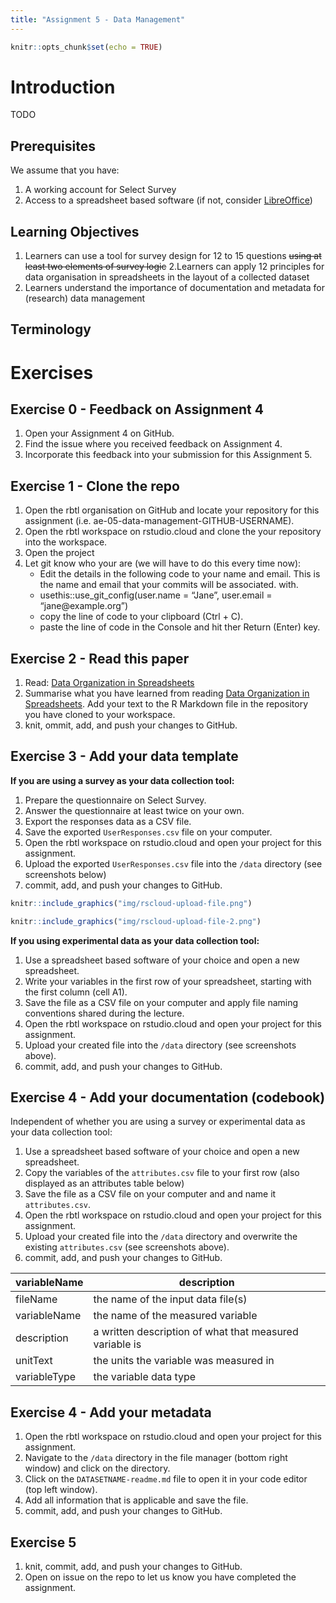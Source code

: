```yaml
---
title: "Assignment 5 - Data Management"
---
```


<script defer data-domain="rbtl-fs22.github.io/website" src="https://plausible.io/js/plausible.js"></script>

```r
knitr::opts_chunk$set(echo = TRUE)
```

# Introduction

TODO

## Prerequisites

We assume that you have:

1. A working account for Select Survey
2. Access to a spreadsheet based software (if not, consider [LibreOffice](https://www.libreoffice.org/))

## Learning Objectives

1. Learners can use a tool for survey design for 12 to 15 questions ~~using at least two elements of survey logic~~
2.Learners can apply 12 principles for data organisation in spreadsheets in the layout of a collected dataset
3. Learners understand the importance of documentation and metadata for (research) data management

## Terminology {#terminology}

# Exercises

## Exercise 0 - Feedback on Assignment 4

1. Open your Assignment 4 on GitHub.
2. Find the issue where you received feedback on Assignment 4.
3. Incorporate this feedback into your submission for this Assignment 5.

## Exercise 1 - Clone the repo

1. Open the rbtl organisation on GitHub and locate your repository for this assignment (i.e. ae-05-data-management-GITHUB-USERNAME).
2. Open the rbtl workspace on rstudio.cloud and clone the your repository into the workspace.
3. Open the project
4. Let git know who your are (we will have to do this every time now):
    - Edit the details in the following code to your name and email. This is the name and email that your commits will be associated. with.
    - usethis::use_git_config(user.name = "Jane", user.email = "jane@example.org")
    - copy the line of code to your clipboard (Ctrl + C).
    - paste the line of code in the Console and hit ther Return (Enter) key.

## Exercise 2 - Read this paper

1. Read: [Data Organization in Spreadsheets](https://www.tandfonline.com/doi/full/10.1080/00031305.2017.1375989)
2. Summarise what you have learned from reading [Data Organization in Spreadsheets](https://www.tandfonline.com/doi/full/10.1080/00031305.2017.1375989). Add your text to the R Markdown file in the repository you have cloned to your workspace.
3. knit, ommit, add, and push your changes to GitHub.

<!-- You can write free text or use bullet points --> 

## Exercise 3 - Add your data template

**If you are using a survey as your data collection tool:**

1. Prepare the questionnaire on Select Survey.
2. Answer the questionnaire at least twice on your own.
3. Export the responses data as a CSV file.
4. Save the exported `UserResponses.csv` file on your computer.
5. Open the rbtl workspace on rstudio.cloud and open your project for this assignment.
6. Upload the exported `UserResponses.csv` file into the `/data` directory (see screenshots below) 
7. commit, add, and push your changes to GitHub.

```r
knitr::include_graphics("img/rscloud-upload-file.png")
```
```r
knitr::include_graphics("img/rscloud-upload-file-2.png")
```

**If you using experimental data as your data collection tool:**

1. Use a spreadsheet based software of your choice and open a new spreadsheet.
2. Write your variables in the first row of your spreadsheet, starting with the first column (cell A1).
3. Save the file as a CSV file on your computer and apply file naming conventions shared during the lecture.
4. Open the rbtl workspace on rstudio.cloud and open your project for this assignment.
5. Upload your created file into the `/data` directory (see screenshots above).
6. commit, add, and push your changes to GitHub.

## Exercise 4 - Add your documentation (codebook)

Independent of whether you are using a survey or experimental data as your data collection tool:

1. Use a spreadsheet based software of your choice and open a new spreadsheet.
2. Copy the variables of the `attributes.csv` file to your first row (also displayed as an attributes table below)
3. Save the file as a CSV file on your computer and and name it `attributes.csv`.
4. Open the rbtl workspace on rstudio.cloud and open your project for this assignment.
5. Upload your created file into the `/data` directory and overwrite the existing `attributes.csv` (see screenshots above).
6. commit, add, and push your changes to GitHub.

| variableName | description                                             |
|--------------|---------------------------------------------------------|
| fileName     | the name of the input data file(s)                      |
| variableName | the name of the measured variable                       |
| description  | a written description of what that measured variable is |
| unitText     | the units the variable was measured in                  |
| variableType | the variable data type                                  |

## Exercise 4 - Add your metadata 

1. Open the rbtl workspace on rstudio.cloud and open your project for this assignment.
2. Navigate to the `/data` directory in the file manager (bottom right window) and click on the directory.
3. Click on the `DATASETNAME-readme.md` file to open it in your code editor (top left window).
4. Add all information that is applicable and save the file.
5. commit, add, and push your changes to GitHub.

## Exercise 5

1. knit, commit, add, and push your changes to GitHub.
2. Open on issue on the repo to let us know you have completed the assignment.

